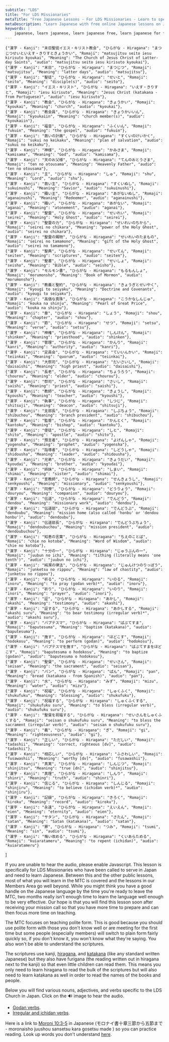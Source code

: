 ```yaml
---
subtitle: "LDS"
title: "For LDS Missionaries"
metaTitle: "Free Japanese Lessons - For LDS Missionaries - Learn to speak the Japanese language online for free!"
metaDescription: "Learn Japanese with free online Japanese lessons on Japanese grammar, Japanese verb conjugation, and Japanese sentence structure"
keywords: |
    japanese, learn japanese, learn japanese free, learn japanese for free, learning japanese, learning japanese language, japanese learn, japanese learning, japanese language, japanese language learning, learn japanese language, japanese lesson, japanese lessons, free japanese lessons, online japanese, japanese online, learn japanese online, learn japanese online free, learning japanese online, online japanese lesson, online japanese lessons, japanese tutorial, japanese course, japanese language course, language course, japanese alphabet, japanese alphabets, japanese letters, japanese hiragana, hiragana alphabet, hiragana, japanese katakana, katakana alphabet, katakana, japanese kanji, kanji, speak japanese, learn to speak japanese, how to speak japanese, how to learn japanese, learn how to speak japanese, how to speak read and write japanese, learn how to speak read and write japanese, learn japanese with free japanese lessons, learn japanese with freejapaneselessons.com, what is my name in japanese, japanese words, basic japanese words, japan language, japan alphabet, hiragana chart, katakana chart, japanese characters, names in japanese, hiragana sentence, learn hiragana, japanese classes, japanese alphabet with english letters, japanese beginner, introducing yourself in japanese, common japanese words, hiragana characters, katakana characters
---
```



    {"漢字 - Kanji": "末日聖徒イエス・キリスト教会", "ひらがな - Hiragana": "まつじつせいといえす・きりすときょうかい", "Romaji": "matsujitsu seito iesu kirisuto kyoukai", "Meaning": "The Church of Jesus Christ of Latter-day Saints", "audio": "matsujitsu seito iesu kirisuto kyoukai"},
    {"漢字 - Kanji": "末日", "ひらがな - Hiragana": "まつじつ", "Romaji": "matsujitsu", "Meaning": "latter days", "audio": "matsujitsu"},
    {"漢字 - Kanji": "聖徒", "ひらがな - Hiragana": "せいと", "Romaji": "seito", "Meaning": "disciple(s)", "audio": "seito"},
    {"漢字 - Kanji": "イエス・キリスト", "ひらがな - Hiragana": "いえす・きりすと", "Romaji": "iesu kirisuto", "Meaning": "Jesus Christ (katakana - from Portuguese)", "audio": "iesu kirisuto"},
    {"漢字 - Kanji": "教会", "ひらがな - Hiragana": "きょうかい", "Romaji": "kyoukai", "Meaning": "church", "audio": "kyoukai"},
    {"漢字 - Kanji": "教会員", "ひらがな - Hiragana": "きょうかいいん", "Romaji": "kyoukaiin", "Meaning": "church member(s)", "audio": "kyoukaiin"},
    {"漢字 - Kanji": "福音", "ひらがな - Hiragana": "ふくいん", "Romaji": "fukuin", "Meaning": "the gospel", "audio": "fukuin"},
    {"漢字 - Kanji": "救いの計画", "ひらがな - Hiragana": "すくいのけいかく", "Romaji": "sukui no keikaku", "Meaning": "plan of salvation", "audio": "sukui no keikaku"},
    {"漢字 - Kanji": "神様", "ひらがな - Hiragana": "かみさま", "Romaji": "kamisama", "Meaning": "God", "audio": "kamisama"},
    {"漢字 - Kanji": "天のお父様", "ひらがな - Hiragana": "てんのおとうさま", "Romaji": "ten no otousama", "Meaning": "Heavenly Father", "audio": "ten no otousama"},
    {"漢字 - Kanji": "主", "ひらがな - Hiragana": "しゅ", "Romaji": "shu", "Meaning": "Lord", "audio": "shu"},
    {"漢字 - Kanji": "救い主", "ひらがな - Hiragana": "すくいぬし", "Romaji": "sukuinushi", "Meaning": "Savior", "audio": "sukuinushi"},
    {"漢字 - Kanji": "贖い主", "ひらがな - Hiragana": "あがないぬし", "Romaji": "aganainushi", "Meaning": "Redeemer", "audio": "aganainushi"},
    {"漢字 - Kanji": "贖い", "ひらがな - Hiragana": "あがない", "Romaji": "aganai", "Meaning": "atonement", "audio": "aganai"},
    {"漢字 - Kanji": "聖霊", "ひらがな - Hiragana": "せいれい", "Romaji": "seirei", "Meaning": "Holy Ghost", "audio": "seirei"},
    {"漢字 - Kanji": "聖霊の力", "ひらがな - Hiragana": "せいれいのちから", "Romaji": "seirei no chikara", "Meaning": "power of the Holy Ghost", "audio": "seirei no chikara"},
    {"漢字 - Kanji": "聖霊の賜物", "ひらがな - Hiragana": "せいれいのたまもの", "Romaji": "seirei no tamamono", "Meaning": "gift of the Holy Ghost", "audio": "seirei no tamamono"},
    {"漢字 - Kanji": "聖典", "ひらがな - Hiragana": "せいてん", "Romaji": "seiten", "Meaning": "scriptures", "audio": "seiten"},
    {"漢字 - Kanji": "聖書", "ひらがな - Hiragana": "せいしょ", "Romaji": "seisho", "Meaning": "Bible", "audio": "seisho"},
    {"漢字 - Kanji": "モルモン書", "ひらがな - Hiragana": "もるもんしょ", "Romaji": "morumonsho", "Meaning": "Book of Mormon", "audio": "morumonsho"},
    {"漢字 - Kanji": "教義と聖約", "ひらがな - Hiragana": "きょうぎとせいやく", "Romaji": "kyougi to seiyaku", "Meaning": "Doctrine and Covenants", "audio": "kyougi to seiyaku"},
    {"漢字 - Kanji": "高価な真珠", "ひらがな - Hiragana": "こうかなしんじゅ", "Romaji": "kouka na shinju", "Meaning": "Pearl of Great Price", "audio": "kouka na shinju"},
    {"漢字 - Kanji": "章", "ひらがな - Hiragana": "しょう", "Romaji": "shou", "Meaning": "chapter", "audio": "shou"},
    {"漢字 - Kanji": "節", "ひらがな - Hiragana": "せつ", "Romaji": "setsu", "Meaning": "verse", "audio": "setsu"},
    {"漢字 - Kanji": "神権", "ひらがな - Hiragana": "しんけん", "Romaji": "shinken", "Meaning": "priesthood", "audio": "shinken"},
    {"漢字 - Kanji": "管理", "ひらがな - Hiragana": "かんり", "Romaji": "kanri", "Meaning": "authority", "audio": "kanri"},
    {"漢字 - Kanji": "定員会", "ひらがな - Hiragana": "ていいんかい", "Romaji": "teiinkai", "Meaning": "quorum", "audio": "teiinkai"},
    {"漢字 - Kanji": "大祭司", "ひらがな - Hiragana": "だいさいし", "Romaji": "daisaishi", "Meaning": "high priest", "audio": "daisaishi"},
    {"漢字 - Kanji": "長老", "ひらがな - Hiragana": "ちょうろう", "Romaji": "chourou", "Meaning": "elder", "audio": "chourou"},
    {"漢字 - Kanji": "祭司", "ひらがな - Hiragana": "さいし", "Romaji": "saishi", "Meaning": "priest", "audio": "saishi"},
    {"漢字 - Kanji": "教師", "ひらがな - Hiragana": "きょうし", "Romaji": "kyoushi", "Meaning": "teacher", "audio": "kyoushi"},
    {"漢字 - Kanji": "執事", "ひらがな - Hiragana": "しつじ", "Romaji": "shitsuji", "Meaning": "deacon", "audio": "shitsuji"},
    {"漢字 - Kanji": "支部長", "ひらがな - Hiragana": "しぶちょう", "Romaji": "shibuchou", "Meaning": "branch president", "audio": "shibuchou"},
    {"漢字 - Kanji": "監督", "ひらがな - Hiragana": "かんとく", "Romaji": "kantoku", "Meaning": "bishop", "audio": "kantoku"},
    {"漢字 - Kanji": "使徒", "ひらがな - Hiragana": "しと", "Romaji": "shito", "Meaning": "apostle", "audio": "shito"},
    {"漢字 - Kanji": "預言者", "ひらがな - Hiragana": "よげんしゃ", "Romaji": "yogensha", "Meaning": "prophet", "audio": "yogensha"},
    {"漢字 - Kanji": "指導者", "ひらがな - Hiragana": "しどうしゃ", "Romaji": "shidousha", "Meaning": "leader", "audio": "shidousha"},
    {"漢字 - Kanji": "兄弟", "ひらがな - Hiragana": "きょうだい", "Romaji": "kyoudai", "Meaning": "brother", "audio": "kyoudai"},
    {"漢字 - Kanji": "姉妹", "ひらがな - Hiragana": "しまい", "Romaji": "shimai", "Meaning": "sister", "audio": "shimai"},
    {"漢字 - Kanji": "宣教師", "ひらがな - Hiragana": "せんきょうし", "Romaji": "senkyoushi", "Meaning": "missionary", "audio": "senkyoushi"},
    {"漢字 - Kanji": "同僚", "ひらがな - Hiragana": "どうりょう", "Romaji": "douryou", "Meaning": "companion", "audio": "douryou"},
    {"漢字 - Kanji": "伝道", "ひらがな - Hiragana": "でんどう", "Romaji": "dendou", "Meaning": "missionary work", "audio": "dendou"},
    {"漢字 - Kanji": "伝道部", "ひらがな - Hiragana": "でんどうぶ", "Romaji": "dendoubu", "Meaning": "mission home (also called 'honbu' or 'dendou honbu')", "audio": "dendoubu"},
    {"漢字 - Kanji": "伝道部長", "ひらがな - Hiragana": "でんどうぶちょう", "Romaji": "dendoubuchou", "Meaning": "mission president", "audio": "dendoubuchou"},
    {"漢字 - Kanji": "知恵の言葉", "ひらがな - Hiragana": "ちえのことば", "Romaji": "chie no kotoba", "Meaning": "Word of Wisdom", "audio": "chie no kotoba"},
    {"漢字 - Kanji": "十分の一", "ひらがな - Hiragana": "じゅうぶんの一", "Romaji": "juubun no ichi", "Meaning": "tithing (literally means 'one tenth')", "audio": "juubun no ichi"},
    {"漢字 - Kanji": "純潔の律法", "ひらがな - Hiragana": "じゅんけつのりっぽう", "Romaji": "junketsu no rippou", "Meaning": "law of chastity", "audio": "junketsu no rippou"},
    {"漢字 - Kanji": "祈る", "ひらがな - Hiragana": "いのる", "Romaji": "inoru", "Meaning": "to pray (godan verb)*", "audio": "inoru"},
    {"漢字 - Kanji": "祈り", "ひらがな - Hiragana": "いのり", "Romaji": "inori", "Meaning": "prayer", "audio": "inori"},
    {"漢字 - Kanji": "証", "ひらがな - Hiragana": "あかし", "Romaji": "akashi", "Meaning": "testimony", "audio": "akashi"},
    {"漢字 - Kanji": "証する", "ひらがな - Hiragana": "あかしする", "Romaji": "akashi suru", "Meaning": "to bear testimony (irregular verb)*", "audio": "akashi suru"},
    {"漢字 - Kanji": "バプテスマ", "ひらがな - Hiragana": "ばぷてすま", "Romaji": "baputesuma", "Meaning": "baptism (katakana)", "audio": "baputesuma"},
    {"漢字 - Kanji": "施す", "ひらがな - Hiragana": "ほどこす", "Romaji": "hodokosu", "Meaning": "to perform (godan)", "audio": "hodokosu"},
    {"漢字 - Kanji": "バプテスマを施す", "ひらがな - Hiragana": "ばぷてすまをほどこす", "Romaji": "baputesuma o hodokosu", "Meaning": "to baptize (godan)", "audio": "baputesuma o hodokosu"},
    {"漢字 - Kanji": "聖餐", "ひらがな - Hiragana": "せいさん", "Romaji": "seisan", "Meaning": "the sacrament", "audio": "seisan"},
    {"漢字 - Kanji": "パン", "ひらがな - Hiragana": "ぱん", "Romaji": "pan", "Meaning": "bread (katakana - from Spanish)", "audio": "pan"},
    {"漢字 - Kanji": "水", "ひらがな - Hiragana": "みず", "Romaji": "mizu", "Meaning": "water", "audio": "mizu"},
    {"漢字 - Kanji": "祝福", "ひらがな - Hiragana": "しゅくふく", "Romaji": "shukufuku", "Meaning": "blessing", "audio": "shukufuku"},
    {"漢字 - Kanji": "祝福する", "ひらがな - Hiragana": "しゅくふくする", "Romaji": "shukufuku suru", "Meaning": "to bless (irregular verb)", "audio": "shukufuku suru"},
    {"漢字 - Kanji": "聖餐を祝福する", "ひらがな - Hiragana": "せいさんをしゅくふくする", "Romaji": "seisan o shukufuku suru", "Meaning": "to bless the sacrament (irregular verb)", "audio": "seisan o shukufuku suru"},
    {"漢字 - Kanji": "義", "ひらがな - Hiragana": "ぎ", "Romaji": "gi", "Meaning": "righteousness", "audio": "gi"},
    {"漢字 - Kanji": "正しい", "ひらがな - Hiragana": "ただしい", "Romaji": "tadashii", "Meaning": "correct, righteous [dv]", "audio": "tadashii"},
    {"漢字 - Kanji": "相応しい", "ひらがな - Hiragana": "ふさわしい", "Romaji": "fusawashii", "Meaning": "worthy [dv]", "audio": "fusawashii"},
    {"漢字 - Kanji": "真実", "ひらがな - Hiragana": "しんじつ", "Romaji": "shinjitsu", "Meaning": "true [dn]", "audio": "shinjitsu"},
    {"漢字 - Kanji": "真理", "ひらがな - Hiragana": "しんり", "Romaji": "shinri", "Meaning": "truth", "audio": "shinri"},
    {"漢字 - Kanji": "信じる", "ひらがな - Hiragana": "しんじる", "Romaji": "shinjiru", "Meaning": "to believe (ichidan verb)*", "audio": "shinjiru"},
    {"漢字 - Kanji": "記録", "ひらがな - Hiragana": "きろく", "Romaji": "kiroku", "Meaning": "record", "audio": "kiroku"},
    {"漢字 - Kanji": "永遠", "ひらがな - Hiragana": "えいえん", "Romaji": "eien", "Meaning": "eternity", "audio": "eien"},
    {"漢字 - Kanji": "サタン", "ひらがな - Hiragana": "さたん", "Romaji": "satan", "Meaning": "Satan (katakana)", "audio": "satan"},
    {"漢字 - Kanji": "罪", "ひらがな - Hiragana": "つみ", "Romaji": "tsumi", "Meaning": "sin", "audio": "tsumi"},
    {"漢字 - Kanji": "悔い改める", "ひらがな - Hiragana": "くいあらためる", "Romaji": "kuiaratameru", "Meaning": "to repent (ichidan)", "audio": "kuiaratameru"}
]

If you are unable to hear the audio, please enable Javascript. 
This lesson is specifically for LDS Missionaries who have been called to serve in Japan and need to learn Japanese. Between this and the other public lessons, most of what you will learn in the MTC is covered and the lessons in our Members Area go well beyond. While you might think you have a good handle on the Japanese language by the time you're ready to leave the MTC, two months really isn't enough time to learn the language well enough to be very effective. Our hope is that you will find this lesson soon after receiving your mission call so that you have more time to prepare and can then focus more time on teaching.

The MTC focuses on teaching polite form. This is good because you should use polite form with those you don't know well or are meeting for the first time but some people (especially members) will switch to plain form fairly quickly so, if you don't know it, you won't know what they're saying. You also won't be able to understand the scriptures.

The scriptures use kanji, [hiragana](/japanese-alphabet-hiragana/), and [katakana](/katakana/) (like any standard written Japanese) but they also have furigana (the reading written out in hiragana next to the kanji) so that even little children can read them. This means you only need to learn hiragana to read the bulk of the scriptures but will also need to learn katakana as well in order to read the names of the books and people.

Below you will find various nouns, adjectives, and verbs specific to the LDS Church in Japan. Click on the 🔊 image to hear the audio.

<Table data={ldsData} />

* [Godan verbs](/verb-conjugation/).
* [Irregular and ichidan verbs](/more-verb-conjugation/).

Here is a link to [Moroni 10:3-5](https://www.lds.org/scriptures/bofm/moro/10.3-5?lang=jpn#2) in Japanese (モロナイ書十章三節から五節まで - moronaisho juushou sansetsu kara gosetsu made ) so you can practice reading. Look up words you don't understand [here](http://nihongo.monash.edu/cgi-bin/wwwjdic?1C).